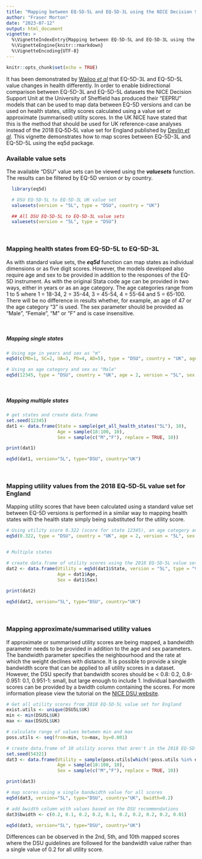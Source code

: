 ```yaml
---
title: "Mapping between EQ-5D-5L and EQ-5D-3L using the NICE Decision Support Unit EEPRU models"
author: "Fraser Morton"
date: "2023-07-12"
output: html_document
vignette: >
  %\VignetteIndexEntry{Mapping between EQ-5D-5L and EQ-5D-3L using the NICE Decision Support Unit EEPRU models}
  %\VignetteEngine{knitr::rmarkdown}
  %\VignetteEncoding{UTF-8}
---
```


```r
knitr::opts_chunk$set(echo = TRUE)
```

It has been demonstrated by [Wailoo *et al*](https://pubmed.ncbi.nlm.nih.gov/33840435/) that EQ-5D-3L and EQ-5D-5L value changes in health differently. In order to enable bidirectional comparison between EQ-5D-3L and EQ-5D-5L datasets the NICE Decision Support Unit at the University of Sheffield has produced their "EEPRU" models that can be used to map data between EQ-5D versions and can be used on health states, utility scores calculated using a value set or approximate (summarised) utility scores. In the UK NICE have stated that this is the method that should be used for UK reference-case analyses instead of the 2018 EQ‑5D‑5L value set for England published by [Devlin *et al*](https://pubmed.ncbi.nlm.nih.gov/28833869/). This vignette demonstrates how to map scores between EQ-5D-3L and EQ-5D-5L using the eq5d package.

### Available value sets

The available "DSU" value sets can be viewed using the ***valuesets*** function. The results can be filtered by EQ-5D version or by country.

```r
  library(eq5d)

  # DSU EQ-5D-5L to EQ-5D-3L UK value set
  valuesets(version = "5L", type = "DSU", country = "UK")

  ## All DSU EQ-5D-5L to EQ-5D-3L value sets
  valuesets(version = "5L", type = "DSU")

```

<br>

### Mapping health states from EQ-5D-5L to EQ-5D-3L

As with standard value sets, the ***eq5d*** function can map states as individual dimensions or as five digit scores. However, the models developed also require age and sex to be provided in addition to the responses of the EQ-5D instrument. As with the original Stata code age can be provided in two ways, either in years or as an age category. The age categories range from 1 to 5 where 1 = 18-34, 2 = 35-44, 3 = 45-54, 4 = 55-64 and 5 = 65-100. There will be no difference in results whether, for example, an age of 47 or the age category "3" is used. The sex parameter should be provided as "Male", "Female", "M" or "F" and is case insensitive. 

<br>

##### Mapping single states

```r

# Using age in years and sex as "m"
eq5d(c(MO=1, SC=2, UA=3, PD=4, AD=5), type = "DSU", country = "UK", age = 43, version = "5L", sex = "m")

# Using an age category and sex as "Male"
eq5d(12345, type = "DSU", country = "UK", age = 2, version = "5L", sex = "Male")

```

<br>

##### Mapping multiple states

```r

# get states and create data.frame
set.seed(12345)
dat1 <- data.frame(State = sample(get_all_health_states("5L"), 10), 
                   Age = sample(18:100, 10), 
                   Sex = sample(c("M","F"), replace = TRUE, 10))

print(dat1)

eq5d(dat1, version="5L", type="DSU", country="UK")

```

<br>

### Mapping utility values from the 2018 EQ‑5D‑5L value set for England

Mapping utility scores that have been calculated using a standard value set between EQ-5D versions is performed in a similar way to mapping health states with the health state simply being substituted for the utility score.

```r

# Using utility score 0.322 (score for state 12345), an age category and sex as "Male"
eq5d(0.322, type = "DSU", country = "UK", age = 2, version = "5L", sex = "Male")


# Multiple states

# create data.frame of utility scores using the 2018 EQ-5D-5L value set for England for the states in dat1
dat2 <- data.frame(Utility = eq5d(dat1$State, version = "5L", type = "VT", country = "England"), 
                   Age = dat1$Age,
                   Sex = dat1$Sex)
                   
print(dat2)

eq5d(dat2, version="5L", type="DSU", country="UK")

```                   

<br>

### Mapping approximate/summarised utility values

If approximate or summarised utility scores are being mapped, a bandwidth parameter needs to be provided in addition to the age and sex parameters. The bandwidth parameter specifies the neighbourhood and the rate at which the weight declines with distance. It is possible to provide a single bandwidth score that can be applied to all utility scores in a dataset. However, the DSU specify that bandwidth scores should be < 0.8: 0.2, 0.8-0.951: 0.1, 0.951-1: small, but large enough to include 1. Individual bandwidth scores can be provided by a bwidth column containing the scores. For more information please view the tutorial on the [NICE DSU website](https://sheffield.ac.uk/nice-dsu/methods-development/mapping-eq-5d-5l-3l).

```r

# Get all utility scores from 2018 EQ‑5D‑5L value set for England 
exist.utils <- unique(DSU5L$UK)
min <- min(DSU5L$UK)
max <- max(DSU5L$UK)

# calculate range of values between min and max
poss.utils <- seq(from=min, to=max, by=0.001)

# create data.frame of 10 utility scores that aren't in the 2018 EQ‑5D‑5L value set for England 
set.seed(54321)
dat3 <- data.frame(Utility = sample(poss.utils[which(!poss.utils %in% exist.utils)], 10),
                   Age = sample(18:100, 10), 
                   Sex = sample(c("M","F"), replace = TRUE, 10))

print(dat3)

# map scores using a single bandwidth value for all scores
eq5d(dat3, version="5L", type="DSU", country="UK", bwidth=0.2)

# add bwidth column with values based on the DSU recommendations
dat3$bwidth <- c(0.2, 0.1, 0.2, 0.2, 0.1, 0.2, 0.2, 0.2, 0.2, 0.01)

eq5d(dat3, version="5L", type="DSU", country="UK")

```

Differences can be observed in the 2nd, 5th, and 10th mapped scores where the DSU guidelines are followed for the bandwidth value rather than a single value of 0.2 for all utility score.
